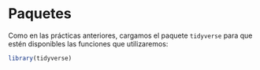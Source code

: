 # Paquetes {#packages}

Como en las prácticas anteriores, cargamos el paquete `tidyverse` para que estén disponibles las funciones que utilizaremos:

```r
library(tidyverse)
```

